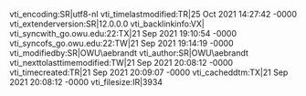 vti_encoding:SR|utf8-nl
vti_timelastmodified:TR|25 Oct 2021 14:27:42 -0000
vti_extenderversion:SR|12.0.0.0
vti_backlinkinfo:VX|
vti_syncwith_go.owu.edu\:22:TX|21 Sep 2021 19:10:54 -0000
vti_syncofs_go.owu.edu\:22:TW|21 Sep 2021 19:14:19 -0000
vti_modifiedby:SR|OWU\\aebrandt
vti_author:SR|OWU\\aebrandt
vti_nexttolasttimemodified:TW|21 Sep 2021 20:08:12 -0000
vti_timecreated:TR|21 Sep 2021 20:09:07 -0000
vti_cacheddtm:TX|21 Sep 2021 20:08:12 -0000
vti_filesize:IR|3934
